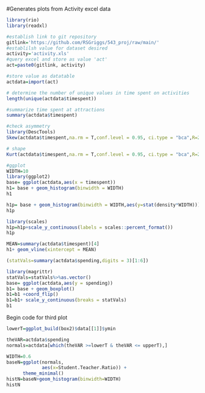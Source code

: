 #Generates plots from Activity excel data

```r
library(rio)
library(readxl)
```

```r
#establish link to git repository
gitlink='https://github.com/RSGriggs/543_proj/raw/main/'
#establilsh value for dataset desired
activity='activity.xls'
#query excel and store as value 'act'
act=paste0(gitlink, activity)
```

```r
#store value as datatable
actdata=import(act)
```

```r
# determine the number of unique values in time spent on activities
length(unique(actdata$timespent))
```
```r
#summarize time spent at attractions
summary(actdata$timespent)
```
```r
#check asymmetry
library(DescTools)
Skew(actdata$timespent,na.rm = T,conf.level = 0.95, ci.type = "bca",R=2500)
```
```r
# shape
Kurt(actdata$timespent,na.rm = T,conf.level = 0.95, ci.type = "bca",R=2500)
```

```r
#ggplot
WIDTH=10
library(ggplot2)
base= ggplot(actdata,aes(x = timespent))  
h1= base + geom_histogram(binwidth = WIDTH) 
h1 
```
```r
h1p= base + geom_histogram(binwidth = WIDTH,aes(y=stat(density*WIDTH))) 
h1p
```
```r
library(scales)
h1p=h1p+scale_y_continuous(labels = scales::percent_format())
h1p
```
```r
MEAN=summary(actdata$timespent)[4]
h1+ geom_vline(xintercept = MEAN)
```
```r
(statVals=summary(actdata$spending,digits = 3)[1:6])
```
```r
library(magrittr)
statVals=statVals%>%as.vector() 
base= ggplot(actdata,aes(y = spending))  
b1= base + geom_boxplot() 
b1=b1 +coord_flip()
b1=b1+ scale_y_continuous(breaks = statVals)
b1
```



Begin code for third plot
```r
lowerT=ggplot_build(box2)$data[[1]]$ymin
```






```r
theVAR=actdata$spending
normals=actdata[which(theVAR >=lowerT & theVAR <= upperT),]
```


```r
WIDTH=0.6
baseN=ggplot(normals,
             aes(x=Student.Teacher.Ratio)) +
      theme_minimal() 
histN=baseN+geom_histogram(binwidth=WIDTH)
histN
```

